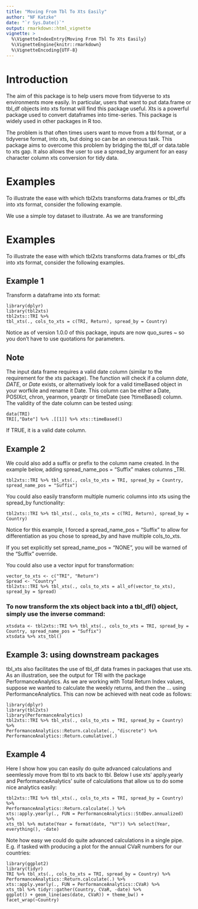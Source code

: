 ---
title: "Moving From Tbl To Xts Easily"
author: "NF Katzke"
date: "`r Sys.Date()`"
output: rmarkdown::html_vignette
vignette: >
  %\VignetteIndexEntry{Moving From Tbl To Xts Easily}
  %\VignetteEngine{knitr::rmarkdown}
  %\VignetteEncoding{UTF-8}
---



# Introduction 

The aim of this package is to help users move from tidyverse to xts environments more easily. In particular, users that want to put data.frame or tbl_df objects into xts format will find this package useful. Xts is a powerful package used to convert dataframes into time-series. This package is widely used in other packages in R too. 

The problem is that often times users want to move from a tbl format, or a tidyverse format, into xts, but doing so can be an onerous task. This package aims to overcome this problem by bridging the tbl_df or data.table to xts gap. It also allows the user to use a spread_by argument for an easy character column xts conversion for tidy data.

# Examples

To illustrate the ease with which tbl2xts transforms data.frames or tbl_dfs into xts format, consider the following example.

We use a simple toy dataset to illustrate. As we are transforming 

# Examples

To illustrate the ease with which tbl2xts transforms data.frames or tbl_dfs into xts format, consider the following examples.

## Example 1

Transform a dataframe into xts format:

    library(dplyr)
    library(tbl2xts)
    tbl2xts::TRI %>% 
    tbl_xts(., cols_to_xts = c(TRI, Return), spread_by = Country)
    
Notice as of version 1.0.0 of this package, inputs are now quo_sures ~ so you don't have to use quotations for parameters.

## Note

The input data frame requires a valid date column (similar to the requirement for the xts package). The function will check if a column _date_, _DATE_, or _Date_ exists, or alternatively look for a valid timeBased object in your worfkile and rename it Date. This column can be either a Date, POSIXct, chron, yearmon, yearqtr or timeDate (see ?timeBased) column. The validity of the date column can be tested using:

    data(TRI)
    TRI[,"Date"] %>% .[[1]] %>% xts::timeBased()

If TRUE, it is a valid date column.

## Example 2

We could also add a suffix or prefix to the column name created. In the example below, adding spread_name_pos = "Suffix" makes columns <Country>_TRI. 

    tbl2xts::TRI %>% tbl_xts(., cols_to_xts = TRI, spread_by = Country, spread_name_pos = "Suffix")

You could also easily transform multiple numeric columns into xts using the spread_by functionality:

    tbl2xts::TRI %>% tbl_xts(., cols_to_xts = c(TRI, Return), spread_by = Country)

Notice for this example, I forced a spread_name_pos = "Suffix" to allow for differentiation as you chose to spread_by and have multiple cols_to_xts.

If you set explicitly set spread_name_pos = "NONE", you will be warned of the "Suffix" override.

You could also use a vector input for transformation:

    vector_to_xts <- c("TRI", "Return")
    Spread <- "Country"
    tbl2xts::TRI %>% tbl_xts(., cols_to_xts = all_of(vector_to_xts), spread_by = Spread)

### To now transform the xts object back into a tbl_df() object, simply use the inverse command:

    xtsdata <- tbl2xts::TRI %>% tbl_xts(., cols_to_xts = TRI, spread_by = Country, spread_name_pos = "Suffix")
    xtsdata %>% xts_tbl()

## Example 3: using downstream packages

tbl_xts also facilitates the use of tbl_df data frames in packages that use xts. As an illustration, see the output for TRI with the package PerformanceAnalytics. As we are working with Total Return Index values, suppose we wanted to calculate the weekly returns, and then the ... using PerformanceAnalytics. This can now be achieved with neat code as follows:

    library(dplyr)
    library(tbl2xts)
    library(PerformanceAnalytics)
    tbl2xts::TRI %>% tbl_xts(., cols_to_xts = TRI, spread_by = Country) %>% 
    PerformanceAnalytics::Return.calculate(., "discrete") %>% 
    PerformanceAnalytics::Return.cumulative(.)

## Example 4

Here I show how you can easily do quite advanced calculations and seemlessly move from tbl to xts back to tbl. Below I use xts' apply.yearly and PerformanceAnalytics' suite of calculations that allow us to do some nice analytics easily:

    tbl2xts::TRI %>% tbl_xts(., cols_to_xts = TRI, spread_by = Country) %>%  
    PerformanceAnalytics::Return.calculate(.) %>% 
    xts::apply.yearly(., FUN = PerformanceAnalytics::StdDev.annualized) %>% 
    xts_tbl %>% mutate(Year = format(date, "%Y")) %>% select(Year, everything(), -date)

Note how easy we could do quite advanced calculations in a single pipe. E.g. if tasked with producing a plot for the annual CVaR numbers for our countries:

    library(ggplot2)
    library(tidyr)
    TRI %>% tbl_xts(., cols_to_xts = TRI, spread_by = Country) %>%  
    PerformanceAnalytics::Return.calculate(.) %>% 
    xts::apply.yearly(., FUN = PerformanceAnalytics::CVaR) %>% 
    xts_tbl %>% tidyr::gather(Country, CVaR, -date) %>% 
    ggplot() + geom_line(aes(date, CVaR)) + theme_bw() + facet_wrap(~Country)



